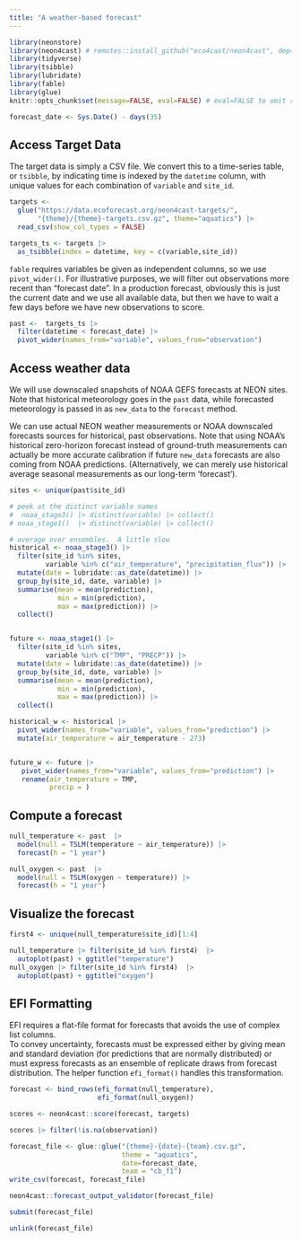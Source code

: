 ```yaml
---
title: "A weather-based forecast"
---
```




```r
library(neonstore)
library(neon4cast) # remotes::install_github("eco4cast/neon4cast", dep=TRUE)
library(tidyverse)
library(tsibble)
library(lubridate)
library(fable)
library(glue)
knitr::opts_chunk$set(message=FALSE, eval=FALSE) # eval=FALSE to omit running
```



```r
forecast_date <- Sys.Date() - days(35)
```

## Access Target Data

The target data is simply a CSV file.  We convert this to a time-series table,
or `tsibble`, by indicating time is indexed by the `datetime` column, with
unique values for each combination of `variable` and `site_id`.

```r
targets <-
  glue("https://data.ecoforecast.org/neon4cast-targets/",
       "{theme}/{theme}-targets.csv.gz", theme="aquatics") |> 
  read_csv(show_col_types = FALSE) 

targets_ts <- targets |> 
  as_tsibble(index = datetime, key = c(variable,site_id))
```


`fable` requires variables be given as independent columns, so we use `pivot_wider()`.
For illustrative purposes, we will filter out observations more recent than "forecast date".
In a production forecast, obviously this is just the current date and we use all available
data, but then we have to wait a few days before we have new observations to score.

```r
past <-  targets_ts |> 
  filter(datetime < forecast_date) |>
  pivot_wider(names_from="variable", values_from="observation")
```



## Access weather data

We will use downscaled snapshots of NOAA GEFS forecasts at NEON sites.
Note that historical meteorology goes in the `past` data, while forecasted meteorology is passed in as `new_data` to the `forecast` method.

We can use actual NEON weather measurements or NOAA downscaled forecasts sources for historical, past observations.  Note that using NOAA's historical zero-horizon forecast instead of ground-truth measurements can actually be more accurate calibration if future `new_data` forecasts are also coming from NOAA predictions.  (Alternatively, we can merely use historical average seasonal measurements as our long-term 'forecast').


```r
sites <- unique(past$site_id)

# peek at the distinct variable names
#  noaa_stage3() |> distinct(variable) |> collect()
# noaa_stage1()  |> distinct(variable) |> collect()

# average over ensembles.  A little slow
historical <- noaa_stage3() |> 
  filter(site_id %in% sites,
         variable %in% c("air_temperature", "precipitation_flux")) |>
  mutate(date = lubridate::as_date(datetime)) |>
  group_by(site_id, date, variable) |>
  summarise(mean = mean(prediction),
            min = min(prediction),
            max = max(prediction)) |>
  collect()


future <- noaa_stage1() |>
  filter(site_id %in% sites,
         variable %in% c("TMP", "PRECP")) |>
  mutate(date = lubridate::as_date(datetime)) |>
  group_by(site_id, date, variable) |>
  summarise(mean = mean(prediction),
            min = min(prediction),
            max = max(prediction)) |>
  collect()

```



```r
historical_w <- historical |>
  pivot_wider(names_from="variable", values_from="prediction") |> 
  mutate(air_temperature = air_temperature - 273)


future_w <- future |> 
   pivot_wider(names_from="variable", values_from="prediction") |>
   rename(air_temperature = TMP,
          precip = )
```






## Compute a forecast

```r
null_temperature <- past  |> 
  model(null = TSLM(temperature ~ air_temperature)) |>
  forecast(h = "1 year")

null_oxygen <- past  |>
  model(null = TSLM(oxygen ~ temperature)) |>
  forecast(h = "1 year")
```




## Visualize the forecast

```r
first4 <- unique(null_temperature$site_id)[1:4]

null_temperature |> filter(site_id %in% first4)  |> 
  autoplot(past) + ggtitle("temperature")
null_oxygen |> filter(site_id %in% first4)  |> 
  autoplot(past) + ggtitle("oxygen")
```

## EFI Formatting

EFI requires a flat-file format for forecasts that avoids the use of complex list columns.  
To convey uncertainty, forecasts must be expressed either by giving mean and standard deviation (for predictions that are normally distributed) or must express forecasts as an ensemble of replicate draws from forecast distribution.
The helper function `efi_format()` handles this transformation.

```r

forecast <- bind_rows(efi_format(null_temperature), 
                      efi_format(null_oxygen)) 
```



```r
scores <- neon4cast::score(forecast, targets)

scores |> filter(!is.na(observation))
```




```r
forecast_file <- glue::glue("{theme}-{date}-{team}.csv.gz",
                            theme = "aquatics", 
                            date=forecast_date,
                            team = "cb_f1")
write_csv(forecast, forecast_file)
```


```r
neon4cast::forecast_output_validator(forecast_file)
```


```r
submit(forecast_file)
```


```r
unlink(forecast_file)
```
